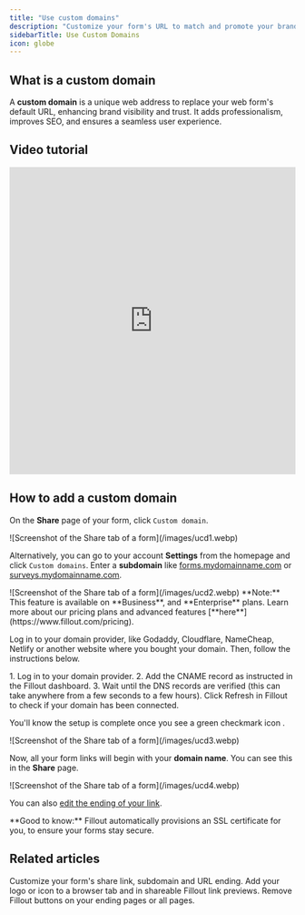 ```yaml
---
title: "Use custom domains"
description: "Customize your form's URL to match and promote your brand using Fillout. Host your forms at forms.yourcompany.com or `<anything>.yourcompany.com` with custom domains."
sidebarTitle: Use Custom Domains
icon: globe
---
```


## What is a custom domain

A **custom domain** is a unique web address to replace your web form's default URL, enhancing brand visibility and trust. It adds professionalism, improves SEO, and ensures a seamless user experience.

## Video tutorial

<Frame >
  <iframe class="notion-asset-object-fit" src="https://www.loom.com/embed/2e59bfc897734511b849d1c97c7ab695" title="iframe video" frameborder="0" allowfullscreen="" loading="lazy" scrolling="auto" width="100%" height="540"></iframe>
</Frame>

## How to add a custom domain

On the **Share** page of your form, click `Custom domain`.

<Frame>
  ![Screenshot of the Share tab of a form](/images/ucd1.webp)
</Frame>

Alternatively, you can go to your account **Settings** from the homepage and click `Custom domains`. Enter a **subdomain** like [forms.mydomainname.com](http://forms.mydomainname.com) or [surveys.mydomainname.com](http://surveys.mydomainname.com).

<Frame style={{ width: '432px' , height: '220px' }}>
  ![Screenshot of the Share tab of a form](/images/ucd2.webp)
</Frame>

<Note>
  **Note:** This feature is available on **Business**, and **Enterprise** plans. Learn more about our pricing plans and advanced features [**here**](https://www.fillout.com/pricing).
</Note>

Log in to your domain provider, like Godaddy, Cloudflare, NameCheap, Netlify or another website where you bought your domain. Then, follow the instructions below.

<Card title="How to add the DNS record:" icon="plus" iconType="solid" color="#FFC738">
  1. Log in to your domain provider.
  2. Add the CNAME record as instructed in the Fillout dashboard.
  3. Wait until the DNS records are verified (this can take anywhere from a few seconds to a few hours). Click Refresh in Fillout to check if your domain has been connected.
</Card>

You'll know the setup is complete once you see a green checkmark icon <Icon icon="check" iconType="solid" color="#FFC738"/>.

<Frame>
  ![Screenshot of the Share tab of a form](/images/ucd3.webp)
</Frame>

Now, all your form links will begin with your **domain name**. You can see this in the **Share** page.

<Frame style={{ width: '576px' , height: '168px' }}>
  ![Screenshot of the Share tab of a form](/images/ucd4.webp)
</Frame>

You can also [edit the ending of your link](/custom-link).

<Check>
  **Good to know:** Fillout automatically provisions an SSL certificate for you, to ensure your forms stay secure.
</Check>

## **Related articles**

<CardGroup cols={3}>
  <Card title="Custom form links and share preview" href="/custom-link" icon="message-image" iconType="regular" color="#FFC738">
    Customize your form's share link, subdomain and URL ending.
  </Card>
  <Card title="Custom favicon" href="/favicon" icon="icons" iconType="regular" color="#FFC738">
    Add your logo or icon to a browser tab and in shareable Fillout link previews.
  </Card>
  <Card title="Remove Fillout branding" href="/remove-fillout-branding" icon="delete-right" iconType="regular" color="#FFC738">
    Remove Fillout buttons on your ending pages or all pages.
  </Card>
</CardGroup>
